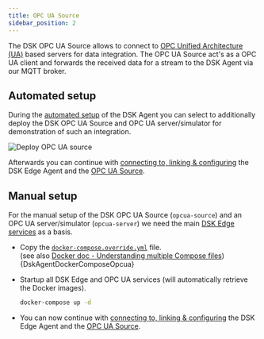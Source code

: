 ```yaml
---
title: OPC UA Source
sidebar_position: 2
---
```




The DSK OPC UA Source allows to connect to [OPC Unified Architecture (UA)](https://opcfoundation.org/about/opc-technologies/opc-ua/) based servers for data integration. The OPC UA Source act's as a OPC UA client and forwards the received data for a stream to the DSK Agent via our MQTT broker.

## Automated setup 

During the [automated setup](../docker-compose#agent-automated-setup) of the DSK Agent you can select to additionally deploy the DSK OPC UA Source and OPC UA server/simulator for demonstration of such an integration.

![Deploy OPC UA source](./img/deploy-opcua.png)

Afterwards you can continue with [connecting to, linking & configuring](../../agent_companion.mdx#agent-companion-connect) the DSK Edge Agent and the [OPC UA Source](../../../provide_data/iot/opc-ua.md).

## Manual setup

For the manual setup of the DSK OPC UA Source (`opcua-source`) and an OPC UA server/simulator (`opcua-server`) we need the main [DSK Edge services](../docker-compose#agent-manual-setup) as a basis.  

* Copy the [`docker-compose.override.yml`](../../../../deployments/dsk-agent/opcua/docker-compose.override.yml) file.  
(see also [Docker doc - Understanding multiple Compose files](https://docs.docker.com/compose/extends/#understanding-multiple-compose-files))
<CodeBlock className="language-yml" title="docker-compose.override.yml">{DskAgentDockerComposeOpcua}</CodeBlock>

* Startup all DSK Edge and OPC UA services (will automatically retrieve the Docker images).
    ```bash
    docker-compose up -d
    ``` 
* You can now continue with [connecting to, linking & configuring](../../agent_companion.mdx#agent-companion-connect) the DSK Edge Agent and the [OPC UA Source](../../../provide_data/iot/opc-ua.md).